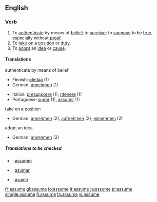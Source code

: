 ==English==

===Verb===
{{en-verb|assum|ing}}

# To [[authenticate]] by means of [[belief]]; to [[surmise]]; to [[suppose]] to be [[true]], especially without [[proof]].
# To [[take on]] a [[position]] or [[duty]].
# To [[adopt]] an [[idea]] or [[cause]].

====Translations====
;authenticate by means of belief
{{top}}
*Finnish: [[olettaa]] (1)
*German: [[annehmen]] (1)
{{mid}}
*Italian: [[presupporre]] (1), [[ritenere]] (1)
*Portuguese: [[supor]] (1), [[assumir]] (1)
{{bottom}}

;take on a position
{{top}}
*German: [[annehmen]] (2), [[aufnehmen]] (2), [[einnehmen]] (2)
{{mid}}
{{bottom}}

;adopt an idea
{{top}}
*German: [[annehmen]] (3)
{{mid}}
{{bottom}}

=====Translations to be checked=====
{{checktrans}}
*{{ttbc|French}}: [[assumer]]
*{{ttbc|Ido}}: [[asumar]]
*{{ttbc|Spanish}}: [[asumir]]

[[fr:assume]]
[[gl:assume]]
[[io:assume]]
[[it:assume]]
[[ja:assume]]
[[pl:assume]]
[[simple:assume]]
[[fi:assume]]
[[ta:assume]]
[[vi:assume]]